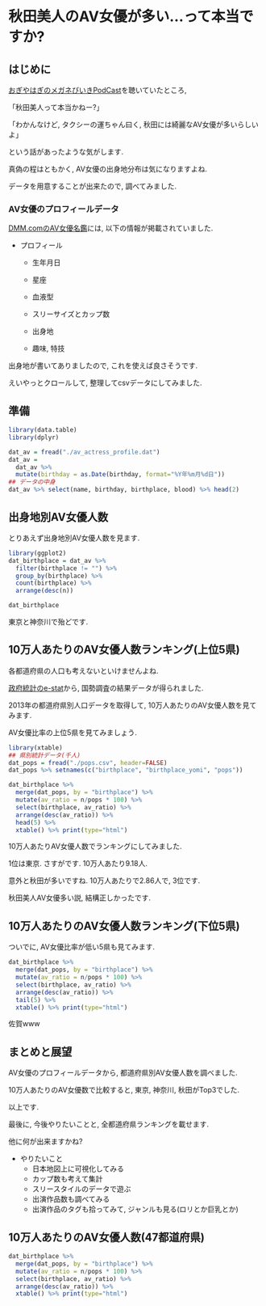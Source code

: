秋田美人のAV女優が多い...って本当ですか?
====

## はじめに

[おぎやはぎのメガネびいきPodCast](https://itunes.apple.com/jp/podcast/junk-ogiyahaginomeganebiiki/id201596396?mt=2)を聴いていたところ, 

「秋田美人って本当かねー?」

「わかんなけど, タクシーの運ちゃん曰く, 秋田には綺麗なAV女優が多いらしいよ」

という話があったような気がします. 

真偽の程はともかく, AV女優の出身地分布は気になりますよね. 

データを用意することが出来たので, 調べてみました.

### AV女優のプロフィールデータ

[DMM.comのAV女優名鑑](http://actress.dmm.co.jp/-/detail/=/actress_id=11239/)には, 以下の情報が掲載されていました. 

* プロフィール
  * 生年月日
  
  * 星座
  
  * 血液型
  
  * スリーサイズとカップ数
  
  * 出身地

  * 趣味, 特技

出身地が書いてありましたので, これを使えば良さそうです. 

えいやっとクロールして, 整理してcsvデータにしてみました. 

## 準備
```r
library(data.table)
library(dplyr)

dat_av = fread("./av_actress_profile.dat")
dat_av = 
  dat_av %>% 
  mutate(birthday = as.Date(birthday, format="%Y年%m月%d日"))
## データの中身
dat_av %>% select(name, birthday, birthplace, blood) %>% head(2)
```

## 出身地別AV女優人数

とりあえず出身地別AV女優人数を見ます.
```r
library(ggplot2)
dat_birthplace = dat_av %>% 
  filter(birthplace != "") %>% 
  group_by(birthplace) %>% 
  count(birthplace) %>% 
  arrange(desc(n))

dat_birthplace
```

東京と神奈川で殆どです. 


## 10万人あたりのAV女優人数ランキング(上位5県)

各都道府県の人口も考えないといけませんよね. 

[政府統計のe-stat](http://www.e-stat.go.jp/SG1/estat/eStatTopPortal.do)から, 国勢調査の結果データが得られました. 

2013年の都道府県別人口データを取得して, 10万人あたりのAV女優人数を見てみます. 

AV女優比率の上位5県を見てみましょう. 
```r
library(xtable)
## 県別統計データ(千人)
dat_pops = fread("./pops.csv", header=FALSE)
dat_pops %>% setnames(c("birthplace", "birthplace_yomi", "pops"))

dat_birthplace %>% 
  merge(dat_pops, by = "birthplace") %>% 
  mutate(av_ratio = n/pops * 100) %>% 
  select(birthplace, av_ratio) %>% 
  arrange(desc(av_ratio)) %>% 
  head(5) %>% 
  xtable() %>% print(type="html")
```

10万人あたりAV女優人数でランキングにしてみました. 

1位は東京. さすがです. 10万人あたり9.18人. 

意外と秋田が多いですね. 10万人あたりで2.86人で, 3位です. 

秋田美人AV女優多い説, 結構正しかったです. 

## 10万人あたりのAV女優人数ランキング(下位5県)
ついでに, AV女優比率が低い5県も見てみます. 

```r
dat_birthplace %>% 
  merge(dat_pops, by = "birthplace") %>% 
  mutate(av_ratio = n/pops * 100) %>% 
  select(birthplace, av_ratio) %>% 
  arrange(desc(av_ratio)) %>% 
  tail(5) %>% 
  xtable() %>% print(type="html")

```

佐賀www


## まとめと展望


AV女優のプロフィールデータから, 都道府県別AV女優人数を調べました. 

10万人あたりのAV女優数で比較すると, 東京, 神奈川, 秋田がTop3でした. 

以上です. 

最後に, 今後やりたいことと, 全都道府県ランキングを載せます. 

他に何が出来ますかね?

* やりたいこと
  * 日本地図上に可視化してみる
  * カップ数も考えて集計
  * スリースタイルのデータで遊ぶ
  * 出演作品数も調べてみる
  * 出演作品のタグも拾ってみて, ジャンルも見る(ロリとか巨乳とか)

## 10万人あたりのAV女優人数(47都道府県)
```r
dat_birthplace %>% 
  merge(dat_pops, by = "birthplace") %>% 
  mutate(av_ratio = n/pops * 100) %>% 
  select(birthplace, av_ratio) %>% 
  arrange(desc(av_ratio)) %>% 
  xtable() %>% print(type="html")

```